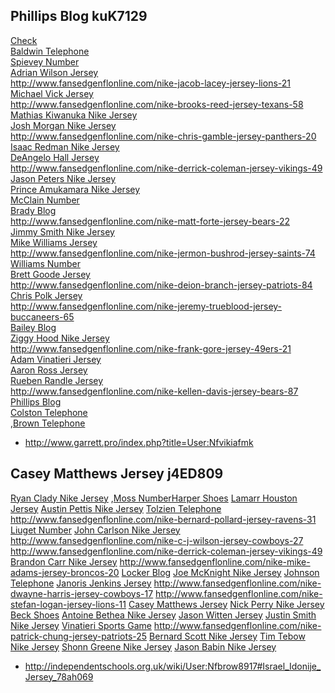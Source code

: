 == Phillips Blog kuK7129 ==

[http://www.fansedgenflonline.com/ Check]<br>[http://www.fansedgenflonline.com/nike-jonathan-baldwin-jersey-chiefs-89 Baldwin Telephone]<br>[http://www.fansedgenflonline.com/nike-amari-spievey-jersey-lions-42 Spievey Number]<br>[http://www.fansedgenflonline.com/nike-adrian-wilson-jersey-cardinals-24 Adrian Wilson Jersey]<br>[http://www.fansedgenflonline.com/nike-jacob-lacey-jersey-lions-21 http://www.fansedgenflonline.com/nike-jacob-lacey-jersey-lions-21]<br>[http://www.fansedgenflonline.com/nike-michael-vick-jersey-eagles-7 Michael Vick Jersey]<br>[http://www.fansedgenflonline.com/nike-brooks-reed-jersey-texans-58 http://www.fansedgenflonline.com/nike-brooks-reed-jersey-texans-58]<br>[http://www.fansedgenflonline.com/nike-mathias-kiwanuka-jersey-giants-94 Mathias Kiwanuka Nike Jersey]<br>[http://www.fansedgenflonline.com/nike-josh-morgan-jersey-redskins-15 Josh Morgan Nike Jersey]<br>[http://www.fansedgenflonline.com/nike-chris-gamble-jersey-panthers-20 http://www.fansedgenflonline.com/nike-chris-gamble-jersey-panthers-20]<br>[http://www.fansedgenflonline.com/nike-isaac-redman-jersey-steelers-33 Isaac Redman Nike Jersey]<br>[http://www.fansedgenflonline.com/nike-deangelo-hall-jersey-redskins-23 DeAngelo Hall Jersey]<br>[http://www.fansedgenflonline.com/nike-derrick-coleman-jersey-vikings-49 http://www.fansedgenflonline.com/nike-derrick-coleman-jersey-vikings-49]<br>[http://www.fansedgenflonline.com/nike-jason-peters-jersey-eagles-71 Jason Peters Nike Jersey]<br>[http://www.fansedgenflonline.com/nike-prince-amukamara-jersey-giants-20 Prince Amukamara Nike Jersey]<br>[http://www.fansedgenflonline.com/nike-rolando-mcclain-jersey-raiders-55 McClain Number]<br>[http://www.fansedgenflonline.com/nike-tom-brady-jersey-patriots-12 Brady Blog]<br>[http://www.fansedgenflonline.com/nike-matt-forte-jersey-bears-22 http://www.fansedgenflonline.com/nike-matt-forte-jersey-bears-22]<br>[http://www.fansedgenflonline.com/nike-jimmy-smith-jersey-ravens-22 Jimmy Smith Nike Jersey]<br>[http://www.fansedgenflonline.com/nike-mike-williams-jersey-buccaneers-19 Mike Williams Jersey]<br>[http://www.fansedgenflonline.com/nike-jermon-bushrod-jersey-saints-74 http://www.fansedgenflonline.com/nike-jermon-bushrod-jersey-saints-74]<br>[http://www.fansedgenflonline.com/nike-aaron-williams-jersey-bills-23 Williams Number]<br>[http://www.fansedgenflonline.com/nike-brett-goode-jersey-packers-61 Brett Goode Jersey]<br>[http://www.fansedgenflonline.com/nike-deion-branch-jersey-patriots-84 http://www.fansedgenflonline.com/nike-deion-branch-jersey-patriots-84]<br>[http://www.fansedgenflonline.com/nike-chris-polk-jersey-eagles-32 Chris Polk Jersey]<br>[http://www.fansedgenflonline.com/nike-jeremy-trueblood-jersey-buccaneers-65 http://www.fansedgenflonline.com/nike-jeremy-trueblood-jersey-buccaneers-65]<br>[http://www.fansedgenflonline.com/nike-champ-bailey-jersey-broncos-24 Bailey Blog]<br>[http://www.fansedgenflonline.com/nike-ziggy-hood-jersey-steelers-96 Ziggy Hood Nike Jersey]<br>[http://www.fansedgenflonline.com/nike-frank-gore-jersey-49ers-21 http://www.fansedgenflonline.com/nike-frank-gore-jersey-49ers-21]<br>[http://www.fansedgenflonline.com/nike-adam-vinatieri-jersey-colts-4 Adam Vinatieri Jersey]<br>[http://www.fansedgenflonline.com/nike-aaron-ross-jersey-jaguars-20 Aaron Ross Jersey]<br>[http://www.fansedgenflonline.com/nike-rueben-randle-jersey-giants-82 Rueben Randle Jersey]<br>[http://www.fansedgenflonline.com/nike-kellen-davis-jersey-bears-87 http://www.fansedgenflonline.com/nike-kellen-davis-jersey-bears-87]<br>[http://www.fansedgenflonline.com/nike-shaun-phillips-jersey-chargers-95 Phillips Blog]<br>[http://www.fansedgenflonline.com/nike-marques-colston-jersey-saints-12 Colston Telephone]<br>,[http://www.fansedgenflonline.com/nike-vincent-brown-jersey-chargers-86 Brown Telephone]<ul>
  
   <li><a href="http://www.garrett.pro/index.php?title=User:Nfvikiafmk" target="_blank">http://www.garrett.pro/index.php?title=User:Nfvikiafmk</a></li>
  
 </ul>

== Casey Matthews Jersey j4ED809 ==

<p>[http://www.fansedgenflonline.com/nike-ryan-clady-jersey-broncos-78 Ryan Clady Nike Jersey] ,[http://www.fansedgenflonline.com/nike-randy-moss-jersey-49ers-84 Moss Number][http://www.fansedgenflonline.com/nike-roman-harper-jersey-saints-41 Harper Shoes] [http://www.fansedgenflonline.com/nike-lamarr-houston-jersey-raiders-99 Lamarr Houston Jersey] [http://www.fansedgenflonline.com/nike-austin-pettis-jersey-rams-18 Austin Pettis Nike Jersey] [http://www.fansedgenflonline.com/nike-scott-tolzien-jersey-49ers-3 Tolzien Telephone] [http://www.fansedgenflonline.com/nike-bernard-pollard-jersey-ravens-31 http://www.fansedgenflonline.com/nike-bernard-pollard-jersey-ravens-31] [http://www.fansedgenflonline.com/nike-corey-liuget-jersey-chargers-94 Liuget Number] [http://www.fansedgenflonline.com/nike-john-carlson-jersey-vikings-89 John Carlson Nike Jersey] [http://www.fansedgenflonline.com/nike-c-j-wilson-jersey-cowboys-27 http://www.fansedgenflonline.com/nike-c-j-wilson-jersey-cowboys-27] [http://www.fansedgenflonline.com/nike-derrick-coleman-jersey-vikings-49 http://www.fansedgenflonline.com/nike-derrick-coleman-jersey-vikings-49] [http://www.fansedgenflonline.com/nike-brandon-carr-jersey-cowboys-39 Brandon Carr Nike Jersey] [http://www.fansedgenflonline.com/nike-mike-adams-jersey-broncos-20 http://www.fansedgenflonline.com/nike-mike-adams-jersey-broncos-20] [http://www.fansedgenflonline.com/nike-jake-locker-jersey-titans-10 Locker Blog] [http://www.fansedgenflonline.com/nike-joe-mcknight-jersey-jets-25 Joe McKnight Nike Jersey] [http://www.fansedgenflonline.com/nike-chris-johnson-jersey-titans-28 Johnson Telephone] [http://www.fansedgenflonline.com/nike-janoris-jenkins-jersey-rams-21 Janoris Jenkins Jersey] [http://www.fansedgenflonline.com/nike-dwayne-harris-jersey-cowboys-17 http://www.fansedgenflonline.com/nike-dwayne-harris-jersey-cowboys-17] [http://www.fansedgenflonline.com/nike-stefan-logan-jersey-lions-11 http://www.fansedgenflonline.com/nike-stefan-logan-jersey-lions-11] [http://www.fansedgenflonline.com/nike-casey-matthews-jersey-eagles-50 Casey Matthews Jersey] [http://www.fansedgenflonline.com/nike-nick-perry-jersey-packers-53 Nick Perry Nike Jersey] [http://www.fansedgenflonline.com/nike-john-beck-jersey-texans-12 Beck Shoes] [http://www.fansedgenflonline.com/nike-antoine-bethea-jersey-colts-41 Antoine Bethea Nike Jersey] [http://www.fansedgenflonline.com/nike-jason-witten-jersey-cowboys-82 Jason Witten Jersey] [http://www.fansedgenflonline.com/nike-justin-smith-jersey-49ers-94 Justin Smith Nike Jersey] [http://www.fansedgenflonline.com/nike-adam-vinatieri-jersey-colts-4 Vinatieri Sports Game] [http://www.fansedgenflonline.com/nike-patrick-chung-jersey-patriots-25 http://www.fansedgenflonline.com/nike-patrick-chung-jersey-patriots-25] [http://www.fansedgenflonline.com/nike-bernard-scott-jersey-bengals-28 Bernard Scott Nike Jersey] [http://www.fansedgenflonline.com/nike-tim-tebow-jersey-jets-15 Tim Tebow Nike Jersey] [http://www.fansedgenflonline.com/nike-shonn-greene-jersey-jets-23 Shonn Greene Nike Jersey] [http://www.fansedgenflonline.com/nike-jason-babin-jersey-eagles-93 Jason Babin Nike Jersey]</p><ul>
  
   <li>[http://independentschools.org.uk/wiki/User:Nfbrow8917#Israel_Idonije_Jersey_78ah069 http://independentschools.org.uk/wiki/User:Nfbrow8917#Israel_Idonije_Jersey_78ah069]</li>
  
 </ul>